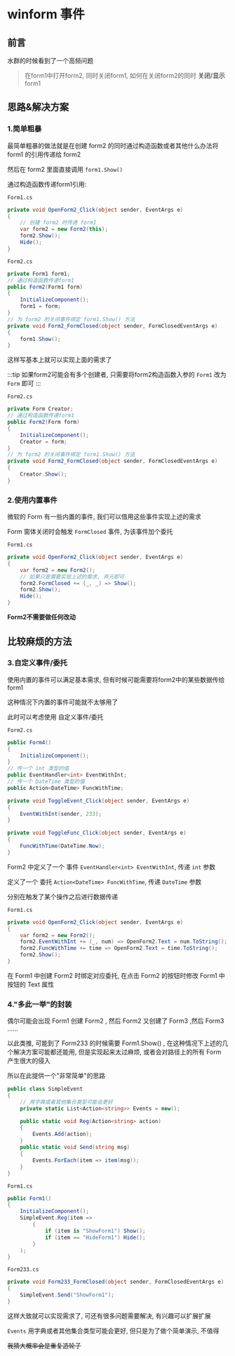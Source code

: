# winform 事件

## 前言

水群的时候看到了一个高频问题

> 在form1中打开form2, 同时关闭form1, 如何在关闭form2的同时 **关闭/显示** form1

## 思路&解决方案

### 1.简单粗暴

最简单粗暴的做法就是在创建 form2 的同时通过构造函数或者其他什么办法将 form1 的引用传递给 form2

然后在 form2 里面直接调用 `form1.Show()`

通过构造函数传递form1引用:


`Form1.cs`
```csharp
private void OpenForm2_Click(object sender, EventArgs e)
{
    // 创建 form2 时传递 form1
    var form2 = new Form2(this);
    form2.Show();
    Hide();
}
```
`Form2.cs`
```csharp
private Form1 form1;
// 通过构造函数传递form1
public Form2(Form1 form)
{
    InitializeComponent();
    form1 = form;
}
// 为 form2 的关闭事件绑定 form1.Show() 方法
private void Form2_FormClosed(object sender, FormClosedEventArgs e)
{
    form1.Show();
}
```

这样写基本上就可以实现上面的需求了

:::tip
如果form2可能会有多个创建者, 只需要将form2构造函数入参的 `Form1` 改为 `Form` 即可
:::

`Form2.cs`
```csharp
private Form Creator;
// 通过构造函数传递form1
public Form2(Form form)
{
    InitializeComponent();
    Creator = form;
}
// 为 form2 的关闭事件绑定 form1.Show() 方法
private void Form2_FormClosed(object sender, FormClosedEventArgs e)
{
    Creator.Show();
}
```

### 2.使用内置事件

微软的 Form 有一些内置的事件, 我们可以借用这些事件实现上述的需求

Form 窗体关闭时会触发 `FormClosed` 事件, 为该事件加个委托

`Form1.cs`
```csharp
private void OpenForm2_Click(object sender, EventArgs e)
{
    var form2 = new Form2();
    // 如果只是需要实现上述的需求, 弃元即可
    form2.FormClosed += (_, _) => Show();
    form2.Show();
    Hide();
}
```

**Form2不需要做任何改动**

## 比较麻烦的方法

### 3.自定义事件/委托

使用内置的事件可以满足基本需求, 但有时候可能需要将form2中的某些数据传给form1

这种情况下内置的事件可能就不太够用了

此时可以考虑使用 自定义事件/委托

`Form2.cs`
```csharp
public Form4()
{
    InitializeComponent();
}
// 传一个 int 类型的值
public EventHandler<int> EventWithInt;
// 传一个 DateTime 类型的值
public Action<DateTime> FuncWithTime;

private void ToggleEvent_Click(object sender, EventArgs e)
{
    EventWithInt(sender, 233);
}

private void ToggleFunc_Click(object sender, EventArgs e)
{
    FuncWithTime(DateTime.Now);
}
```

Form2 中定义了一个 事件 `EventHandler<int> EventWithInt`, 传递 `int` 参数

定义了一个 委托 `Action<DateTime> FuncWithTime`, 传递 `DateTime` 参数

分别在触发了某个操作之后进行数据传递

`Form1.cs`
```csharp
private void OpenForm2_Click(object sender, EventArgs e)
{
    var form2 = new Form2();
    form2.EventWithInt += (_, num) => OpenForm2.Text = num.ToString();
    form2.FuncWithTime += time => OpenForm2.Text = time.ToString();
    form2.Show();
}
```

在 Form1 中创建 Form2 时绑定对应委托, 在点击 Form2 的按钮时修改 Form1 中按钮的 Text 属性

### 4."多此一举"的封装

偶尔可能会出现 Form1 创建 Form2 , 然后 Form2 又创建了 Form3 ,然后 Form3 ......

以此类推, 可能到了 Form233 的时候需要 Form1.Show() , 在这种情况下上述的几个解决方案可能都还能用, 但是实现起来太过麻烦, 或者会对路径上的所有 Form 产生很大的侵入

所以在此提供一个"非常简单"的思路

```csharp
public class SimpleEvent
{
    // 用字典或者其他集合类型可能会更好
    private static List<Action<string>> Events = new();

    public static void Reg(Action<string> action)
    {
        Events.Add(action);
    }
    public static void Send(string msg)
    {
        Events.ForEach(item => item(msg));
    }
}
```

`Form1.cs`
```csharp
public Form1()
{
    InitializeComponent();
    SimpleEvent.Reg(item =>
        {
            if (item is "ShowForm1") Show();
            if (item == "HideForm1") Hide();
        }
    );
}
```

`Form233.cs`
```csharp
private void Form233_FormClosed(object sender, FormClosedEventArgs e)
{
    SimpleEvent.Send("ShowForm1");
}
```

这样大致就可以实现需求了, 可还有很多问题需要解决, 有兴趣可以扩展扩展

`Events` 用字典或者其他集合类型可能会更好, 但只是为了做个简单演示, 不值得

~~我猜大概率会是重复造轮子~~
